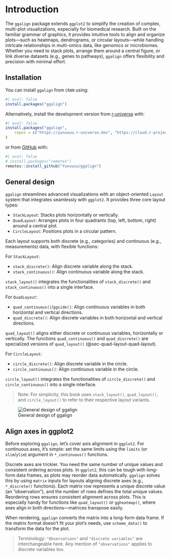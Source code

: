 # Introduction

The `ggalign` package extends `ggplot2` to simplify the creation of complex,
multi-plot visualizations, especially for biomedical research. Built on the
familiar grammar of graphics, it provides intuitive tools to align and organize
plots—such as heatmaps, dendrograms, or circular layouts—while handling
intricate relationships in multi-omics data, like genomics or microbiomes.
Whether you need to stack plots, arrange them around a central figure, or link
diverse datasets (e.g., genes to pathways), `ggalign` offers flexibility and
precision with minimal effort.

## Installation

You can install `ggalign` from `CRAN` using:
```r
#| eval: false
install.packages("ggalign")
```

Alternatively, install the development version from
[r-universe](https://yunuuuu.r-universe.dev/ggalign) with:
```r
#| eval: false
install.packages("ggalign",
    repos = c("https://yunuuuu.r-universe.dev", "https://cloud.r-project.org")
)
```

or from [GitHub](https://github.com/Yunuuuu/ggalign) with:
```r
#| eval: false
# install.packages("remotes")
remotes::install_github("Yunuuuu/ggalign")
```

## General design
`ggalign` streamlines advanced visualizations with an object-oriented `Layout`
system that integrates seamlessly with `ggplot2`. It provides three core layout
types:

 - `StackLayout`: Stacks plots horizontally or vertically.
 - `QuadLayout`: Arranges plots in four quadrants (top, left, bottom, right)
 around a central plot.
 - `CircleLayout`: Positions plots in a circular pattern.

Each layout supports both discrete (e.g., categories) and continuous (e.g.,
measurements) data, with flexible functions:

For `StackLayout`:

 - `stack_discrete()`: Align discrete variable along the stack.
 - `stack_continuous()`: Align continuous variable along the stack.

`stack_layout()` integrates the functionalities of `stack_discrete()` and
`stack_continuous()` into a single interface.

For `QuadLayout`: 

 - `quad_continuous()`/`ggside()`: Align continuous variables in both horizontal and vertical directions. 
 - `quad_discrete()`: Align discrete variables in both horizontal and vertical directions. 

`quad_layout()` aligns either discrete or continuous variables, horizontally or
vertically. The functions `quad_continuous()` and `quad_discrete()` are
specialized versions of `quad_layout()` (@sec-quad-layout-quad-layout).

For `CircleLayout`:

 - `circle_discrete()`: Align discrete variable in the circle.
 - `circle_continuous()`: Align continuous variable in the circle.

`circle_layout()` integrates the functionalities of `circle_discrete()` and
`circle_continuous()` into a single interface.

> Note: For simplicity, this book uses `stack_layout()`, `quad_layout()`, and
`circle_layout()` to refer to their respective layout variants.

![General design of ggalign](general-design.png)

## Align axes in ggplot2 {#sec-align-axes}
Before exploring `ggalign`, let’s cover axis alignment in `ggplot2`. For
continuous axes, it’s simple: set the same limits using the `limits` (or
`xlim`/`ylim`) argument in `*_continuous()` functions.

Discrete axes are trickier. You need the same number of unique values and
consistent ordering across plots. In `ggplot2`, this can be tough with long-form
data frames, as plots may reorder data automatically. `ggalign` solves this by
using `matrix` inputs for layouts aligning discrete axes (e.g., `*_discrete()`
functions). Each matrix row represents a unique discrete value (an
"observation"), and the number of rows defines the total unique values.
Reordering rows ensures consistent alignment across plots. This is especially
handy for functions like `quad_layout()` or `ggheatmap()`, where axes align in
both directions—matrices transpose easily.

When rendering, `ggalign` converts the matrix into a long-form data frame. If the
matrix format doesn’t fit your plot’s needs, use `scheme_data()` to transform the
data for the plot.

> Terminology: `"Observations"` and `"discrete variables"` are interchangeable
here. Any mention of `"observations"` applies to discrete variables too.
